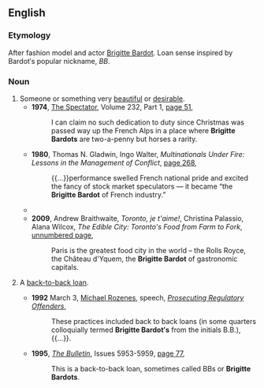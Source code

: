 ==English==

===Etymology===
After fashion model and actor [[w:Brigitte Bardot|Brigitte Bardot]]. Loan sense inspired by Bardot′s popular nickname, ''BB''.

===Noun===
{{en-noun|head=[[Brigitte]] [[Bardot]]}}

# Someone or something very [[beautiful]] or [[desirable]].
#* '''1974''', [[w:The Spectator|The Spectator]], Volume 232, Part 1, [http://books.google.com.au/books?id=xJAHAQAAIAAJ&q=%22the+Brigitte+Bardot+of%22|%22Brigitte+Bardots%22+loan+-intitle:%22Brigitte+-Bardot%22+-inauthor:%22%22&dq=%22the+Brigitte+Bardot+of%22|%22Brigitte+Bardots%22+loan+-intitle:%22Brigitte+-Bardot%22+-inauthor:%22%22&hl=en&sa=X&ei=Jd8GT_iUEu6ViQeUhvnBCQ&redir_esc=y page 51],
#*: I can claim no such dedication to duty since Christmas was passed way up the French Alps in a place where '''Brigitte Bardots''' are two-a-penny but horses a rarity.
#* '''1980''', Thomas N. Gladwin, Ingo Walter, ''Multinationals Under Fire: Lessons in the Management of Conflict'', [http://books.google.com.au/books?id=_AZBAAAAMAAJ&q=%22the+Brigitte+Bardot+of%22|%22Brigitte+Bardots%22+loan+-intitle:%22Brigitte+-Bardot%22+-inauthor:%22%22&dq=%22the+Brigitte+Bardot+of%22|%22Brigitte+Bardots%22+loan+-intitle:%22Brigitte+-Bardot%22+-inauthor:%22%22&hl=en&sa=X&ei=fuoGT9KBMIrfmAXqm9GPAg&redir_esc=y page 268],
#*: {{...}}performance swelled French national pride and excited the fancy of stock market speculators — it became “the '''Brigitte Bardot''' of French industry.”
#* {{quote-book|title=A Quest for Godliness: The Puritan Vision of the Christian Life‎|page=268|author=J. I. Packer|year=1994|passage=...who, in discussing the Puritan position, declared: ‘I want a '''Brigitte Bardot''' who can lead a Bible class’}}
#* '''2009''', Andrew Braithwaite, ''Toronto, je t'aime!'', Christina Palassio, Alana Wilcox, ''The Edible City: Toronto's Food from Farm to Fork'', [http://books.google.com.au/books?id=ZbSvZVDVXIEC&pg=PT20&dq=%22the+Brigitte+Bardot+of%22|%22Brigitte+Bardots%22+loan+-intitle:%22Brigitte+-Bardot%22+-inauthor:%22%22&hl=en&sa=X&ei=fuoGT9KBMIrfmAXqm9GPAg&redir_esc=y#v=onepage&q=%22the%20Brigitte%20Bardot%20of%22|%22Brigitte%20Bardots%22%20loan%20-intitle%3A%22Brigitte%20-Bardot%22%20-inauthor%3A%22%22&f=false unnumbered page],
#*: Paris is the greatest food city in the world – the Rolls Royce, the Château d'Yquem, the '''Brigitte Bardot''' of gastronomic capitals.
# {{lb|en|Australia|finance|informal}} A [[back-to-back loan]].
#* '''1992''' March 3, [[w:Michael Rozenes|Michael Rozenes]], speech, ''[http://www.cdpp.gov.au/Media/Speeches/19920303mr.aspx Prosecuting Regulatory Offenders]'',
#*: These practices included back to back loans (in some quarters colloquially termed '''Brigitte Bardot′s''' from the initials B.B.),{{...}}.
#* '''1995''', ''[[w:The Bulletin|The Bulletin]]'', Issues 5953-5959, [http://books.google.com.au/books?id=cBMYAQAAIAAJ&q=%22the+Brigitte+Bardot+of%22|%22Brigitte+Bardots%22+loan+-intitle:%22Brigitte+-Bardot%22+-inauthor:%22%22&dq=%22the+Brigitte+Bardot+of%22|%22Brigitte+Bardots%22+loan+-intitle:%22Brigitte+-Bardot%22+-inauthor:%22%22&hl=en&sa=X&ei=Jd8GT_iUEu6ViQeUhvnBCQ&redir_esc=y page 77],
#*: This is a back-to-back loan, sometimes called BBs or '''Brigitte Bardots'''.